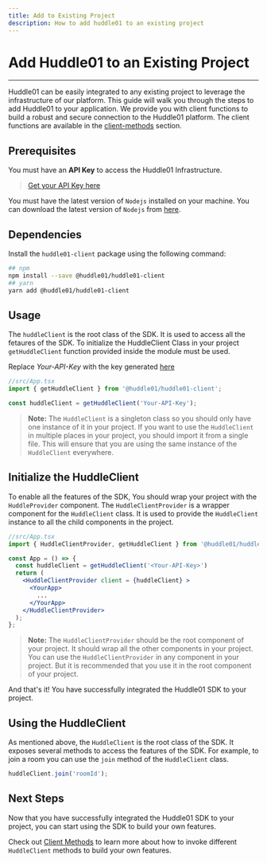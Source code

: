 ```yaml
---
title: Add to Existing Project
description: How to add huddle01 to an existing project
---
```


# Add Huddle01 to an Existing Project

---

Huddle01 can be easily integrated to any existing project to leverage the infrastructure of our platform. This guide will walk you through the steps to add Huddle01 to your application.
We provide you with client functions to build a robust and secure connection to the Huddle01 platform. The client functions are available in the [client-methods](/docs/web-sdk/methods) section.

## Prerequisites

You must have an **API Key** to access the Huddle01 Infrastructure.

> [Get your API Key here](/docs/web-sdk/api-key)

You must have the latest version of `Nodejs` installed on your machine. You can download the latest version of `Nodejs` from [here](https://nodejs.org/en/download/).

## Dependencies

Install the `huddle01-client` package using the following command:

```bash
## npm
npm install --save @huddle01/huddle01-client
## yarn
yarn add @huddle01/huddle01-client
```

## Usage

The `huddleClient` is the root class of the SDK. It is used to access all the fetaures of the SDK.
To initialize the HuddleClient Class in your project `getHuddleClient` function provided inside the module must be used.

Replace _Your-API-Key_ with the key generated [here](/docs/web-sdk/api-key)

```jsx
//src/App.tsx
import { getHuddleClient } from '@huddle01/huddle01-client';

const huddleClient = getHuddleClient('Your-API-Key');
```

> **Note:** The `HuddleClient` is a singleton class so you should only have one instance of it in your project.
> If you want to use the `HuddleClient` in multiple places in your project, you should import it from a single file.
> This will ensure that you are using the same instance of the `HuddleClient` everywhere.

## Initialize the HuddleClient

To enable all the features of the SDK, You should wrap your project with the `HuddleProvider` component.
The `HuddleClientProvider` is a wrapper component for the `HuddleClient` class. It is used to provide the `HuddleClient` instance to all the child components in the project.

```jsx
//src/App.tsx
import { HuddleClientProvider, getHuddleClient } from '@huddle01/huddle01-client';

const App = () => {
  const huddleClient = getHuddleClient('<Your-API-Key>')
  return (
    <HuddleClientProvider client = {huddleClient} >
      <YourApp>
        ...
      </YourApp>
    </HuddleClientProvider>
  );
};
```

> **Note:** The `HuddleClientProvider` should be the root component of your project.
> It should wrap all the other components in your project. You can use the `HuddleClientProvider` in any component in your project.
> But it is recommended that you use it in the root component of your project.

And that's it! You have successfully integrated the Huddle01 SDK to your project.

## Using the HuddleClient

As mentioned above, the `HuddleClient` is the root class of the SDK. It exposes several methods to access the features of the SDK.
For example, to join a room you can use the `join` method of the `HuddleClient` class.

```jsx
huddleClient.join('roomId');
```

## Next Steps

Now that you have successfully integrated the Huddle01 SDK to your project, you can start using the SDK to build your own features.

Check out [Client Methods](/docs/web-sdk/methods) to learn more about how to invoke different `HuddleClient` methods to build your own features.
